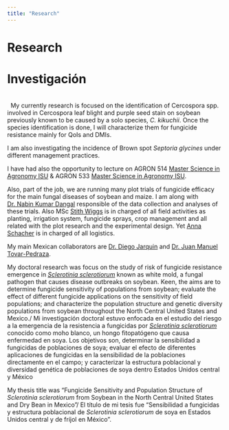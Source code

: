```yaml
---
title: "Research"
---
```

  
# Research
# Investigación
&nbsp;    
&nbsp;
My currently research is focused on the identification of Cercospora spp. involved in Cercospora leaf blight and purple seed stain on soybean previously known to be caused by a solo species, _C. kikuchii_. Once the species identification is done, I will characterize them for fungicide resistance mainly for QoIs and DMIs. 

I am also investigating the incidence of Brown spot _Septoria glycines_ under different management practices.

I have had also the opportunity to lecture on AGRON 514 [Master Science in Agronomy ISU](https://www.agonline.iastate.edu/courses/course/2022-spring/agron-514-1) & AGRON 533 [Master Science in Agronomy ISU](https://www.agonline.iastate.edu/courses/course/2021-summer/agron-533-1).

Also, part of the job, we are running many plot trials of fungicide efficacy for the main fungal diseases of soybean and maize. I am along with [Dr. Nabin Kumar Dangal](https://www.researchgate.net/profile/Nabin-Dangal-2) responsible of the data collection and analyses of these trials. Also MSc [Stith Wiggs](https://www.plantpath.iastate.edu/people/stith-wiggs) is in charged of all field activities as planting, irrigation system, fungicide sprays, crop management and all related with the plot research and the experimental design. Yet [Anna Schacher](https://www.linkedin.com/in/anna-schacher-b9a4941b7?trk=public_profile_browsemap_profile-result-card_result-card_full-click&original_referer=https%3A%2F%2Fwww.google.com%2F) is in charged of all logistics. 

My main Mexican collaborators are  [Dr. Diego Jarquin](https://agronomy.ifas.ufl.edu/people/diego-jarquin/) and [Dr. Juan Manuel Tovar-Pedraza](https://www.researchgate.net/profile/Juan-Tovar-Pedraza).

My doctoral research was focus on the study of risk of fungicide resistance emergence in [_Sclerotinia sclerotiorum_](https://onlinelibrary.wiley.com/doi/full/10.1111/j.1364-3703.2005.00316.x)
known as white mold, a fungal pathogen that causes disease outbreaks on soybean. Keen, the aims are  to determine fungicide sensitivity of populations from soybean; evaluate the effect of different fungicide applications on the sensitivity of field populations; and characterize the population structure and genetic diversity populations from soybean throughout the North Central United States and Mexico./ Mi  investigación doctoral estuvo enfocada en el estudio del riesgo a la emergencia de la resistencia a fungicidas por [_Sclerotinia sclerotiorum_](https://onlinelibrary.wiley.com/doi/full/10.1111/j.1364-3703.2005.00316.x)  conocido como moho blanco, un hongo fitopatógeno que causa enfermedad en soya. Los objetivos son, determinar la sensibilidad a fungicidas de poblaciones de soya; evaluar el efecto de diferentes aplicaciones de fungicidas en la sensibilidad de la poblaciones directamente en el campo; y caracterizar la estructura poblacional y diversidad genética de poblaciones de soya dentro Estados Unidos central y México  

My thesis title was "Fungicide Sensitivity and Population Structure of _Sclerotinia sclerotiorum_ from Soybean in
the North Central United States and Dry Bean
in Mexico"/ El título de mi tesis fue  "Sensibilidad a fungicidas y estructura poblacional de _Sclerotinia sclerotiorum_ de soya en Estados Unidos central y de fríjol en México".
